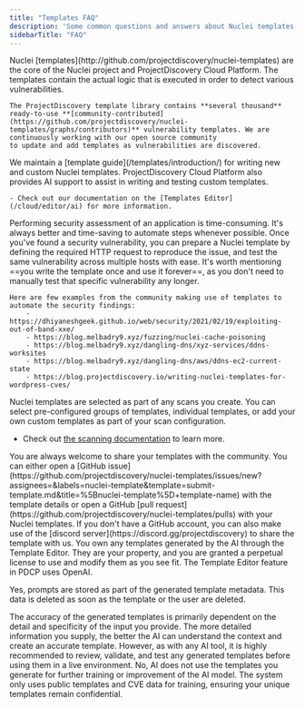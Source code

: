 ```yaml
---
title: "Templates FAQ"
description: 'Some common questions and answers about Nuclei templates'
sidebarTitle: "FAQ"
---
```



<AccordionGroup>
  <Accordion title="What are Nuclei templates?">
    Nuclei [templates](http://github.com/projectdiscovery/nuclei-templates) are the core of the Nuclei project and ProjectDiscovery Cloud Platform. The templates contain the actual logic that is executed in order to detect various vulnerabilities. 
    
    The ProjectDiscovery template library contains **several thousand** ready-to-use **[community-contributed](https://github.com/projectdiscovery/nuclei-templates/graphs/contributors)** vulnerability templates. We are continuously working with our open source community 
    to update and add templates as vulnerabilities are discovered.
  
  </Accordion>

  <Accordion title="How can I write Nuclei templates?">
    We maintain a [template guide](/templates/introduction/) for writing new and custom Nuclei templates. ProjectDiscovery Cloud Platform also provides AI support 
    to assist in writing and testing custom templates. 
    
    - Check out our documentation on the [Templates Editor](/cloud/editor/ai) for more information.

  </Accordion>

  <Accordion title="How can writing Nuclei templates help me or my organization?">
    Performing security assessment of an application is time-consuming. It's always better and time-saving to automate steps whenever possible. Once you've found a security vulnerability, you can prepare a Nuclei template by defining the required HTTP request to reproduce the issue, and test the same vulnerability across multiple hosts with ease. 
    It's worth mentioning ==you write the template once and use it forever==, as you don't need to manually test that specific vulnerability any longer.

    Here are few examples from the community making use of templates to automate the security findings:
        - https://dhiyaneshgeek.github.io/web/security/2021/02/19/exploiting-out-of-band-xxe/
    	- https://blog.melbadry9.xyz/fuzzing/nuclei-cache-poisoning
    	- https://blog.melbadry9.xyz/dangling-dns/xyz-services/ddns-worksites
    	- https://blog.melbadry9.xyz/dangling-dns/aws/ddns-ec2-current-state
    	- https://blog.projectdiscovery.io/writing-nuclei-templates-for-wordpress-cves/

  </Accordion>

  <Accordion title="How do I run Nuclei templates in the Cloud Platform?">
 
 Nuclei templates are selected as part of any scans you create. You can select pre-configured groups of templates, individual templates, or add your own custom templates as part of your scan configuration. 

 - Check out [the scanning documentation](/cloud/scanning/overview) to learn more. 
  </Accordion>
  
  <Accordion title="How can I contribute a Nuclei template?">
   You are always welcome to share your templates with the community. You can either open a [GitHub issue](https://github.com/projectdiscovery/nuclei-templates/issues/new?assignees=&labels=nuclei-template&template=submit-template.md&title=%5Bnuclei-template%5D+template-name) with the template details or open a GitHub [pull request](https://github.com/projectdiscovery/nuclei-templates/pulls) with your Nuclei templates. If you don't have a GitHub account, you can also make use of the [discord server](https://discord.gg/projectdiscovery) to share the template with us.
  </Accordion>

  <Accordion title="Who owns the templates generated by the AI?">
    You own any templates generated by the AI through the Template Editor. They are your property, and you are granted a perpetual license to use and modify them as you see fit.
    </Accordion>

  <Accordion title="Do you use a public or private LLM?">
  The Template Editor feature in PDCP uses OpenAI.
  </Accordion>

<Accordion title="Do you store the prompts, and what is your data retention policy?">
  
  Yes, prompts are stored as part of the generated template metadata. This data is deleted as soon as the template or the user are deleted. 
  </Accordion>

 <Accordion title="How accurate are the templates generated by the AI?">
    The accuracy of the generated templates is primarily dependent on the detail
    and specificity of the input you provide. The more detailed information you
    supply, the better the AI can understand the context and create an accurate
    template. However, as with any AI tool, it is highly recommended to review,
    validate, and test any generated templates before using them in a live
    environment.
    </Accordion>

  <Accordion title="Does your LLM or AI learn from the templates I generate?">
    No, AI does not use the templates you generate for further training or improvement of the AI model. The system only uses public templates and CVE data for training, ensuring your unique templates remain confidential.
    </Accordion>

</AccordionGroup>
